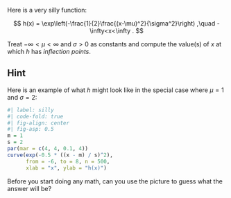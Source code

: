 Here is a very silly function:

$$
h(x)
=
\exp\left(-\frac{1}{2}\frac{(x-\mu)^2}{\sigma^2}\right)
,\quad 
-\infty<x<\infty
.
$$

Treat $-\infty<\mu<\infty$ and $\sigma>0$ as constants and compute the value(s) of $x$ at which $h$ has *inflection points*.

::: {.callout-tip collapse="true"}
## Hint

Here is an example of what $h$ might look like in the special case where $\mu = 1$ and $\sigma=2$:

```r
#| label: silly
#| code-fold: true
#| fig-align: center
#| fig-asp: 0.5
m = 1
s = 2
par(mar = c(4, 4, 0.1, 4))
curve(exp(-0.5 * ((x - m) / s)^2), 
      from = -6, to = 8, n = 500,
      xlab = "x", ylab = "h(x)")
```

Before you start doing any math, can you use the picture to guess what the answer will be?
:::

